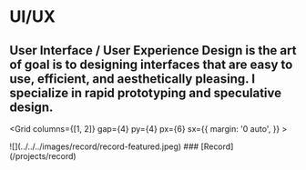 
<Navigation/>

<Container p={6} py="3" bg="#C45BAA" color="white">

# UI/UX 

## User Interface / User Experience Design is the art of goal is to designing interfaces that are easy to use, efficient, and aesthetically pleasing. I specialize in rapid prototyping and speculative design.

</Container>


<Grid
      columns={[1, 2]}
      gap={4}
      py={4}
      px={6}
      sx={{
        margin: '0 auto',
      }}
    >


<Box>
<AspectRatio ratio={16 / 9}>
![](../../../images/record/record-featured.jpeg)
</AspectRatio>
### [Record](/projects/record)
</Box>
</Grid>

<Footer/>
